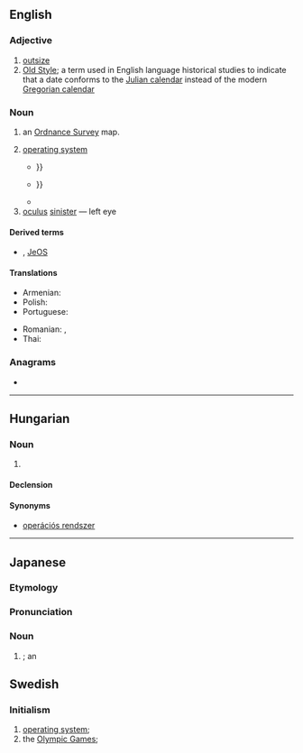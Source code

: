{{also|Appendix:Variations of "os"}}
==English==

===Adjective===
{{en-adj|-}}

# [[outsize]] {{qualifier|clothes for large people}}
# [[w:Old Style|Old Style]]; a term used in English language historical studies to indicate that a date conforms to the [[w:Julian calendar|Julian calendar]] instead of the modern [[w:Gregorian calendar|Gregorian calendar]]

===Noun===
{{en-noun|es|OSs}}

# {{lb|en|UK}} an [[Ordnance Survey]] map.
#: {{ux|en|We've got an '''OS''' of the Cuckmere area.}}
# {{lb|en|software}} [[operating system]]
#: {{ux|en|I've decided to install two different '''OSes''' on my new laptop.}}
#* {{quote-book|year=2008|author=Karim Yaghmour, Jon Masters, Gilad Ben-Yossef|title=Building Embedded Linux Systems|passage=Some vendors do now have a variant of the per-unit royalty (usually termed a “shared risk,” or similar approach), but it is not strictly the same as for those proprietary embedded '''OSes''' mentioned before {{...}}}}
#* {{quote-book|year=2010|author=Jorge Orchilles|title=Microsoft Windows 7 Administrator's Reference|passage=A policy-created scheduled task will be accepted by computers running client '''OSes''' as old as Windows 2000 {{...}}}}
#* {{quote-book|year=2009|author=Emmett Dulaney|title=CompTIA A+ Complete Review Guide|passage=In a dual-boot configuration, you install two '''OSs''' on the computer (Windows XP and Windows 2000, for example).}}
# [[oculus]] [[sinister]] &mdash; left eye

====Derived terms====
* {{sense|operating system}} {{l|en|RTOS}}, [[JeOS]]

====Translations====
{{trans-top|operating system}}
* Armenian: {{t|hy|ՕՀ|sc=Armn}}
* Polish: {{t+|pl|system operacyjny|m-in}}
* Portuguese: {{t+|pt|SO}}
{{trans-mid}}
* Romanian: {{t|ro|sistem de operare|n}}, {{t|ro|SO}}
* Thai: {{t|th|โอเอส}}
{{trans-bottom}}

===Anagrams===
* {{anagrams|en|S&O|SO|So|So.|s.o.|s/o|so}}

----

==Hungarian==

===Noun===
{{hu-noun|-ek}}

# {{lb|hu|computing}} {{abbreviation of|operating system|lang=hu}}

====Declension====
{{hu-infl-nom|OS-e|e|-|v=s}}{{hu-pos-etek|OS-||ei}}

====Synonyms====
* [[operációs rendszer]]

----

==Japanese==
{{swp|lang=ja}}

===Etymology===
{{bor|ja|en|OS}}

===Pronunciation===
{{ja-pron|オーエス|acc=3}}

===Noun===
{{ja-noun|オーエス}}

# {{synof|lang=ja|オペレーティングシステム|tr=operētingu shisutemu||[[operating system]]}}; an {{l|en|OS}}

{{C|ja|Software|Systems}}

==Swedish==

===Initialism===
{{rfc-header|Initialism}}
{{head|sv|initialism}}

# [[operating system]]; {{abbreviation of|operativsystem|lang=sv}}
# the [[Olympic Games]]; {{abbreviation of|lang=sv|olympiska spelen}}